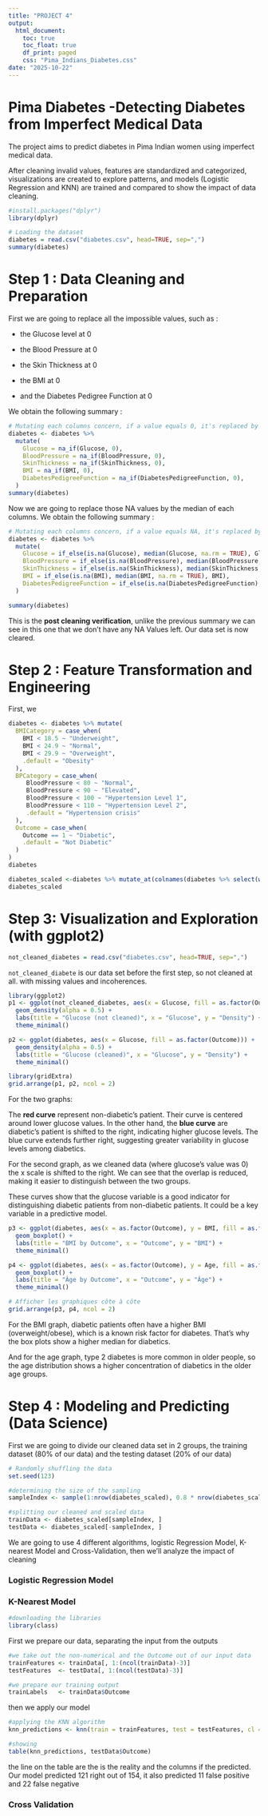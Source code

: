 ```yaml
---
title: "PROJECT 4"
output: 
  html_document:
    toc: true     
    toc_float: true
    df_print: paged
    css: "Pima_Indians_Diabetes.css"
date: "2025-10-22"
---
```


# Pima Diabetes -Detecting Diabetes from Imperfect Medical Data

The project aims to predict diabetes in Pima Indian women using imperfect medical data.\

After cleaning invalid values, features are standardized and categorized, visualizations are created to explore patterns, and models (Logistic Regression and KNN) are trained and compared to show the impact of data cleaning.

```r
#install.packages("dplyr")
library(dplyr)
```

```r
# Loading the dataset
diabetes = read.csv("diabetes.csv", head=TRUE, sep=",")
summary(diabetes)
```

# Step 1 : Data Cleaning and Preparation

First we are going to replace all the impossible values, such as :

-   the Glucose level at 0

-   the Blood Pressure at 0

-   the Skin Thickness at 0

-   the BMI at 0

-   and the Diabetes Pedigree Function at 0

We obtain the following summary :

```r
# Mutating each columns concern, if a value equals 0, it's replaced by an NA value
diabetes <- diabetes %>%
  mutate(
    Glucose = na_if(Glucose, 0),
    BloodPressure = na_if(BloodPressure, 0),
    SkinThickness = na_if(SkinThickness, 0),
    BMI = na_if(BMI, 0),
    DiabetesPedigreeFunction = na_if(DiabetesPedigreeFunction, 0),
  )
summary(diabetes)
```

Now we are going to replace those NA values by the median of each columns. We obtain the following summary :

```r
# Mutating each columns concern, if a value equals NA, it's replaced by the median of the corresponding columns else it stays the same
diabetes <- diabetes %>%
  mutate(
    Glucose = if_else(is.na(Glucose), median(Glucose, na.rm = TRUE), Glucose),
    BloodPressure = if_else(is.na(BloodPressure), median(BloodPressure, na.rm = TRUE), BloodPressure),
    SkinThickness = if_else(is.na(SkinThickness), median(SkinThickness, na.rm = TRUE), SkinThickness),
    BMI = if_else(is.na(BMI), median(BMI, na.rm = TRUE), BMI),
    DiabetesPedigreeFunction = if_else(is.na(DiabetesPedigreeFunction), median(DiabetesPedigreeFunction, na.rm = TRUE), DiabetesPedigreeFunction)
  )

summary(diabetes)
```

This is the **post cleaning verification**, unlike the previous summary we can see in this one that we don't have any NA Values left. Our data set is now cleared.

# Step 2 : Feature Transformation and Engineering

First, we

```r

diabetes <- diabetes %>% mutate(
  BMICategory = case_when(
    BMI < 18.5 ~ "Underweight",
    BMI < 24.9 ~ "Normal",
    BMI < 29.9 ~ "Overweight",
    .default = "Obesity"
  ),
  BPCategory = case_when(
     BloodPressure < 80 ~ "Normal",
     BloodPressure < 90 ~ "Elevated",
     BloodPressure < 100 ~ "Hypertension Level 1",
     BloodPressure < 110 ~ "Hypertension Level 2",
     .default = "Hypertension crisis"
  ),
  Outcome = case_when(
    Outcome == 1 ~ "Diabetic",
    .default = "Not Diabetic"
  )
)
diabetes
```

```r
diabetes_scaled <-diabetes %>% mutate_at(colnames(diabetes %>% select(where(is.numeric))), ~(scale(.) %>% as.vector))
diabetes_scaled
```

# Step 3: Visualization and Exploration (with ggplot2)

```r
not_cleaned_diabetes = read.csv("diabetes.csv", head=TRUE, sep=",")
```

`not_cleaned_diabete` is our data set before the first step, so not cleaned at all. with missing values and incoherences.

```r
library(ggplot2)
p1 <- ggplot(not_cleaned_diabetes, aes(x = Glucose, fill = as.factor(Outcome))) +
  geom_density(alpha = 0.5) +
  labs(title = "Glucose (not cleaned)", x = "Glucose", y = "Density") +
  theme_minimal()

p2 <- ggplot(diabetes, aes(x = Glucose, fill = as.factor(Outcome))) +
  geom_density(alpha = 0.5) +
  labs(title = "Glucose (cleaned)", x = "Glucose", y = "Density") +
  theme_minimal()

library(gridExtra)
grid.arrange(p1, p2, ncol = 2)
```

For the two graphs:

The **red curve** represent non-diabetic's patient. Their curve is centered around lower glucose values. In the other hand, the **blue curve** are diabetic's patient is shifted to the right, indicating higher glucose levels. The blue curve extends further right, suggesting greater variability in glucose levels among diabetics.

For the second graph, as we cleaned data (where glucose's value was 0) the x scale is shifted to the right. We can see that the overlap is reduced, making it easier to distinguish between the two groups.

These curves show that the glucose variable is a good indicator for distinguishing diabetic patients from non-diabetic patients. It could be a key variable in a predictive model.

```r
p3 <- ggplot(diabetes, aes(x = as.factor(Outcome), y = BMI, fill = as.factor(Outcome))) +
  geom_boxplot() +
  labs(title = "BMI by Outcome", x = "Outcome", y = "BMI") +
  theme_minimal()

p4 <- ggplot(diabetes, aes(x = as.factor(Outcome), y = Age, fill = as.factor(Outcome))) +
  geom_boxplot() +
  labs(title = "Âge by Outcome", x = "Outcome", y = "Âge") +
  theme_minimal()

# Afficher les graphiques côte à côte
grid.arrange(p3, p4, ncol = 2)
```

For the BMI graph, diabetic patients often have a higher BMI (overweight/obese), which is a known risk factor for diabetes. That's why the box plots show a higher median for diabetics.

And for the age graph, type 2 diabetes is more common in older people, so the age distribution shows a higher concentration of diabetics in the older age groups.

# Step 4 : Modeling and Predicting (Data Science)

First we are going to divide our cleaned data set in 2 groups, the training dataset (80% of our data) and the testing dataset (20% of our data)

```r
# Randomly shuffling the data
set.seed(123)

#determining the size of the sampling
sampleIndex <- sample(1:nrow(diabetes_scaled), 0.8 * nrow(diabetes_scaled))

#splitting our cleaned and scaled data
trainData <- diabetes_scaled[sampleIndex, ]
testData <- diabetes_scaled[-sampleIndex, ]
```

We are going to use 4 different algorithms, logistic Regression Model, K-nearest Model and Cross-Validation, then we'll analyze the impact of cleaning

### Logistic Regression Model

### K-Nearest Model
```r
#downloading the libraries
library(class)
```
First we prepare our data, separating the input from the outputs
```r
#we take out the non-numerical and the Outcome out of our input data
trainFeatures <- trainData[, 1:(ncol(trainData)-3)]
testFeatures  <- testData[, 1:(ncol(testData)-3)]

#we prepare our training output
trainLabels   <- trainData$Outcome
```

then we apply our model
```r
#applying the KNN algorithm
knn_predictions <- knn(train = trainFeatures, test = testFeatures, cl = trainLabels, k=5)

#showing
table(knn_predictions, testData$Outcome)
```
the line on the table are the is the reality and the columns if the predicted.
Our model predicted 121 right out of 154, it also predicted 11 false positive and 22 false negative

### Cross Validation

